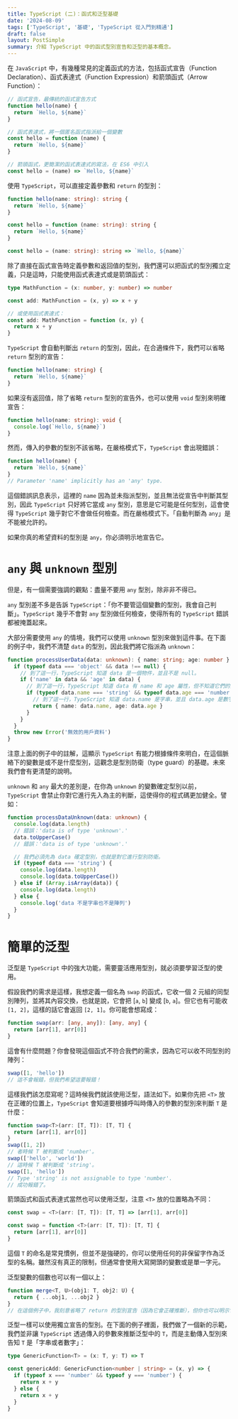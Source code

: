 ```yaml
---
title: TypeScript (二)：函式和泛型基礎
date: '2024-08-09'
tags: ['TypeScript', '基礎', 'TypeScript 從入門到精通']
draft: false
layout: PostSimple
summary: 介紹 TypeScript 中的函式型別宣告和泛型的基本概念。
---
```


在 `JavaScript` 中，有幾種常見的定義函式的方法，包括函式宣告（Function Declaration）、函式表達式（Function Expression）和箭頭函式（Arrow Function）：

```js
// 函式宣告，最傳統的函式宣告方式
function hello(name) {
  return `Hello, ${name}`
}

// 函式表達式，將一個匿名函式指派給一個變數
const hello = function (name) {
  return `Hello, ${name}`
}

// 箭頭函式，更簡潔的函式表達式的寫法，在 ES6 中引入
const hello = (name) => `Hello, ${name}`
```

使用 `TypeScript`，可以直接定義參數和 `return` 的型別：

```ts
function hello(name: string): string {
  return `Hello, ${name}`
}

const hello = function (name: string): string {
  return `Hello, ${name}`
}

const hello = (name: string): string => `Hello, ${name}`
```

除了直接在函式宣告時定義參數和返回值的型別，我們還可以把函式的型別獨立定義，只是這時，只能使用函式表達式或是箭頭函式：

```ts
type MathFunction = (x: number, y: number) => number

const add: MathFunction = (x, y) => x + y

// 或使用函式表達式：
const add: MathFunction = function (x, y) {
  return x + y
}
```

`TypeScript` 會自動判斷出 `return` 的型別，因此，在合適條件下，我們可以省略 `return` 型別的宣告：

```ts
function hello(name: string) {
  return `Hello, ${name}`
}
```

如果沒有返回值，除了省略 `return` 型別的宣告外，也可以使用 `void` 型別來明確宣告：

```ts
function hello(name: string): void {
  console.log(`Hello, ${name}`)
}
```

然而，傳入的參數的型別不該省略，在嚴格模式下，`TypeScript` 會出現錯誤：

```ts
function hello(name) {
  return `Hello, ${name}`
}
// Parameter 'name' implicitly has an 'any' type.
```

這個錯誤訊息表示，這裡的 `name` 因為並未指派型別，並且無法從宣告中判斷其型別，因此 `TypeScript` 只好將它當成 `any` 型別，意思是它可能是任何型別，這會使得 `TypeScript` 幾乎對它不會做任何檢查。而在嚴格模式下。「自動判斷為 `any`」是不能被允許的。

如果你真的希望資料的型別是 `any`，你必須明示地宣告它。

# `any` 與 `unknown` 型別

但是，有一個需要強調的觀點：盡量不要用 `any` 型別，除非非不得已。

`any` 型別差不多是告訴 `TypeScript`：「你不要管這個變數的型別，我會自己判斷」。`TypeScript` 幾乎不會對 `any` 型別做任何檢查，使得所有的 `TypeScript` 錯誤都被掩蓋起來。

大部分需要使用 `any` 的情境，我們可以使用 `unknown` 型別來做到這件事。在下面的例子中，我們不清楚 `data` 的型別，因此我們將它指派為 `unknown`：

```ts
function processUserData(data: unknown): { name: string; age: number } {
  if (typeof data === 'object' && data !== null) {
    // 到了這一行，TypeScript 知道 data 是一個物件，並且不是 null。
    if ('name' in data && 'age' in data) {
      // 到了這一行，TypeScript 知道 data 有 name 和 age 屬性，但不知道它們的類型。
      if (typeof data.name === 'string' && typeof data.age === 'number') {
        // 到了這一行，TypeScript 知道 data.name 是字串，並且 data.age 是數字。
        return { name: data.name, age: data.age }
      }
    }
  }
  throw new Error('無效的用戶資料')
}
```

注意上面的例子中的註解，這顯示 `TypeScript` 有能力根據條件來明白，在這個脈絡下的變數是或不是什麼型別，這觀念是型別防衛（type guard）的基礎。未來我們會有更清楚的說明。

`unknown` 和 `any` 最大的差別是，在你為 `unknown` 的變數確定型別以前，`TypeScript` 會禁止你對它進行先入為主的判斷，這使得你的程式碼更加健全。譬如：

```ts
function processDataUnknown(data: unknown) {
  console.log(data.length)
  // 錯誤：'data is of type 'unknown'.'
  data.toUpperCase()
  // 錯誤：'data is of type 'unknown'.'

  // 我們必須先為 data 確定型別，也就是對它進行型別防衛。
  if (typeof data === 'string') {
    console.log(data.length)
    console.log(data.toUpperCase())
  } else if (Array.isArray(data)) {
    console.log(data.length)
  } else {
    console.log('data 不是字串也不是陣列')
  }
}
```

# 簡單的泛型

泛型是 `TypeScript` 中的強大功能，需要靈活應用型別，就必須要學習泛型的使用。

假設我們的需求是這樣，我想定義一個名為 `swap` 的函式，它收一個 2 元組的同型別陣列，並將其內容交換，也就是說，它會把 [`a`, `b`] 變成 [`b`, `a`]。但它也有可能收 `[1, 2]`，這樣的話它會返回 `[2, 1]`。你可能會想寫成：

```ts
function swap(arr: [any, any]): [any, any] {
  return [arr[1], arr[0]]
}
```

這會有什麼問題？你會發現這個函式不符合我們的需求，因為它可以收不同型別的陣列：

```ts
swap([1, 'hello'])
// 這不會報錯，但我們希望這要報錯！
```

這樣我們該怎麼寫呢？這時候我們就該使用泛型，語法如下。如果你先把 `<T>` 放在正確的位置上，`TypeScript` 會知道要根據呼叫時傳入的參數的型別來判斷 `T` 是什麼：

```ts
function swap<T>(arr: [T, T]): [T, T] {
  return [arr[1], arr[0]]
}
swap([1, 2])
// 者時候 T 被判斷成 'number'。
swap(['hello', 'world'])
// 這時候 T 被判斷成 'string'。
swap([1, 'hello'])
// Type 'string' is not assignable to type 'number'.
// 成功報錯了。
```

箭頭函式和函式表達式當然也可以使用泛型，注意 `<T>` 放的位置略為不同：

```ts
const swap = <T>(arr: [T, T]): [T, T] => [arr[1], arr[0]]

const swap = function <T>(arr: [T, T]): [T, T] {
  return [arr[1], arr[0]]
}
```

這個 `T` 的命名是常見慣例，但並不是強硬的，你可以使用任何的非保留字作為泛型的名稱。雖然沒有真正的限制，但通常會使用大寫開頭的變數或是單一字元。

泛型變數的個數也可以有一個以上：

```ts
function merge<T, U>(obj1: T, obj2: U) {
  return { ...obj1, ...obj2 }
}
// 在這個例子中，我刻意省略了 return 的型別宣告（因為它會正確推斷），但你也可以明示它：T & U。
```

泛型一樣可以使用獨立宣告的型別。在下面的例子裡面，我們做了一個新的示範，我們並非讓 `TypeScript` 透過傳入的參數來推斷泛型中的 `T`，而是主動傳入型別來告知 `T` 是「字串或者數字」：

```ts
type GenericFunction<T> = (x: T, y: T) => T

const genericAdd: GenericFunction<number | string> = (x, y) => {
  if (typeof x === 'number' && typeof y === 'number') {
    return x + y
  } else {
    return x + y
  }
}
```
